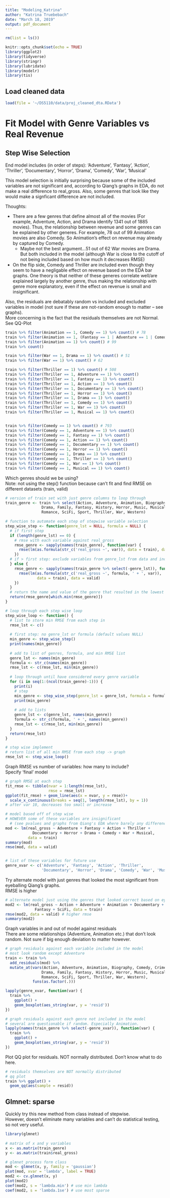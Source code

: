---
title: "Modeling_Katrina"
author: "Katrina Truebebach"
date: "March 18, 2019"
output: pdf_document
---

```{r}
rm(list = ls())
```

```{r setup, include=FALSE}
knitr::opts_chunk$set(echo = TRUE)
library(ggplot2)
library(tidyverse)
library(stringr)
library(lubridate)
library(modelr)
library(tis)
```

## Load cleaned data

```{r load}
load(file = '~/DS5110/data/proj_cleaned_dta.RData')
```

# Fit Model with Genre Variables vs Real Revenue

## Step Wise Selection
End model includes (in order of steps): 'Adventure', 'Fantasy', 'Action', 'Thriller', 'Documentary', 'Horror', 'Drama', 'Comedy', 'War', 'Musical'  
  
This model selection is initially surprising because some of the included variables are not significant and, according to Qiang's graphs in EDA, do not make a real difference to real_gross. Also, some genres that look like they would make a signficant difference are not included.
  
Thoughts:  
  
* There are a few genres that define almost all of the movies (For example, Adventure, Action, and Drama identify 1341 out of 1885 movies). Thus, the relationship between revenue and some genres can be explained by other generes. For example, 78 out of 99 Animation movies are also Comedy. So Animation's effect on revenue may already by captured by Comedy.
    * Maybe not the best argument...51 out of 62 War movies are Drama. But both included in the model (although War is close to the cutoff of not being included based on how much it decreases RMSE)
* On the flip side, Comedy and Thriller are included even though they seem to have a negligable effect on revenue based on the EDA bar graphs. One theory is that neither of these generes correlate well/are explained largely by another genre, thus making the relationship with genre more explanatory, even if the effect on revenue is small and insignificant.  
  
Also, the residuals are debatably random vs included and excluded variables in model (not sure if these are not-random enough to matter -- see graphs).  
More concerning is the fact that the residuals themselves are not Normal. See QQ-Plot

```{r exmaples, eval = F}
train %>% filter(Animation == 1, Comedy == 1) %>% count() # 78
train %>% filter(Animation == 1, (Fantasy == 1 | Adventure == 1 | Comedy == 1)) %>% count() # 99
train %>% filter(Animation == 1) %>% count() # 99
train %>% count()

train %>% filter(War == 1, Drama == 1) %>% count() # 51
train %>% filter(War == 1) %>% count() # 62

train %>% filter(Thriller == 1) %>% count() # 508
train %>% filter(Thriller == 1, Adventure == 1) %>% count()
train %>% filter(Thriller == 1, Fantasy == 1) %>% count()
train %>% filter(Thriller == 1, Action == 1) %>% count()
train %>% filter(Thriller == 1, Documentary == 1) %>% count()
train %>% filter(Thriller == 1, Horror == 1) %>% count()
train %>% filter(Thriller == 1, Drama == 1) %>% count()
train %>% filter(Thriller == 1, Comedy == 1) %>% count()
train %>% filter(Thriller == 1, War == 1) %>% count()
train %>% filter(Thriller == 1, Musical == 1) %>% count()


train %>% filter(Comedy == 1) %>% count() # 793
train %>% filter(Comedy == 1, Adventure == 1) %>% count()
train %>% filter(Comedy == 1, Fantasy == 1) %>% count()
train %>% filter(Comedy == 1, Action == 1) %>% count()
train %>% filter(Comedy == 1, Documentary == 1) %>% count()
train %>% filter(Comedy == 1, Horror == 1) %>% count()
train %>% filter(Comedy == 1, Drama == 1) %>% count()
train %>% filter(Comedy == 1, Thriller == 1) %>% count()
train %>% filter(Comedy == 1, War == 1) %>% count()
train %>% filter(Comedy == 1, Musical == 1) %>% count()

```

Which genres should we be using?  
Note: not using the step() function because can't fit and find RMSE on different datasets (train, valid)


```{r}
# version of train set with just genre columns to loop through 
train_genre <- train %>% select(Action, Adventure, Animation, Biography, Comedy, Crime, Documentary,
                Drama, Family, Fantasy, History, Horror, Music, Musical, Mystery,
                Romance, SciFi, Sport, Thriller, War, Western)

# function to automate each step of stepwise variable selection
step_wise_step <- function(genre_lst = NULL, formula = NULL) {
  # if first step
  if (length(genre_lst) == 0) {
    # rmse with each variable against real_gross
    rmse_genre <- sapply(names(train_genre), function(var) {
      rmse(lm(as.formula(str_c('real_gross ~', var)), data = train), data = valid)
    })
  # if > first step: exclude variables from genre_lst from data and include in model formula
  } else {
    rmse_genre <- sapply(names(train_genre %>% select(-genre_lst)), function(var) {
      rmse(lm(as.formula(str_c('real_gross ~', formula, ' + ', var)), 
              data = train), data = valid)
    })
  }
  # return the name and value of the genre that resulted in the lowest RMSE 
  return(rmse_genre[which.min(rmse_genre)])
}

# loop through each step wise loop
step_wise_loop <- function() {
  # list to store min RMSE from each step in 
  rmse_lst <- c()
  
  # first step: no genre_lst or formula (default values NULL)
  min_genre <- step_wise_step()
  print(names(min_genre))
  
  # add to list of genres, formula, and min RMSE list
  genre_lst <- names(min_genre)
  formula <- str_c(names(min_genre))
  rmse_lst <- c(rmse_lst, min(min_genre))
  
  # loop through until have considered every genre variable 
  for (i in seq(1:(ncol(train_genre)-1))) {
    print(i)
    # step
    min_genre <- step_wise_step(genre_lst = genre_lst, formula = formula)
    print(min_genre)
    
    # add to lists
    genre_lst <- c(genre_lst, names(min_genre))
    formula <- str_c(formula, ' + ', names(min_genre))
    rmse_lst <- c(rmse_lst, min(min_genre))
  }
  return(rmse_lst)
}

# step wise implement
# return list of all min RMSE from each step -> graph
rmse_lst <- step_wise_loop()
```

Graph RMSE vs number of variables: how many to include?  
Specify 'final' model  

```{r rmse_gr}
# graph RMSE at each step 
fit_rmse <- tibble(nvar = 1:length(rmse_lst), 
                   rmse = rmse_lst)
ggplot(fit_rmse) + geom_line(aes(x = nvar, y = rmse))+ 
  scale_x_continuous(breaks = seq(1, length(rmse_lst), by = 1))
# after var 10, decreases too small or increase 

# model based off of step wise 
# HOWEVER some of these variables are insignificant 
  # (see pvalues and graphs from Qiang's EDA where barely any difference in revenue from genre)
mod <- lm(real_gross ~ Adventure + Fantasy + Action + Thriller + 
            Documentary + Horror + Drama + Comedy + War + Musical, 
          data = train)
summary(mod)
rmse(mod, data = valid)


# list of these variables for future use
genre_xvar <- c('Adventure', 'Fantasy', 'Action', 'Thriller', 
                'Documentary', 'Horror', 'Drama', 'Comedy', 'War', 'Musical')
```

Try alternate model with just genres that looked the most significant from eyeballing Qiang's graphs.  
RMSE is higher
```{r sig_genre}
# alternate model just using the genres that looked correct based on eyeballing Qiang's graphs
mod2 <- lm(real_gross ~ Action + Adventure + Animation + Documentary + Family +
             Fantasy + SciFi, data = train)
rmse(mod2, data = valid) # higher rmse
summary(mod2)
```

Graph variables in and out of model against residuals    
There are some relationships (Adventure, Animation etc.) that don't look random. Not sure if big enough deviation to matter however. 

```{r }
# graph residuals against each variable included in the model
# most look random except Adventure
train <- train %>% 
  add_residuals(mod) %>%
  mutate_at(vars(Action, Adventure, Animation, Biography, Comedy, Crime, Documentary,
                Drama, Family, Fantasy, History, Horror, Music, Musical, Mystery,
                Romance, SciFi, Sport, Thriller, War, Western),
            funs(as.factor(.)))

lapply(genre_xvar, function(var) {
  train %>% 
    ggplot() + 
    geom_boxplot(aes_string(var, y = 'resid'))
})

# graph residuals against each genre not included in the model 
# several are questionable if random. Especially Animation.
lapply(names(train_genre %>% select(-genre_xvar)), function(var) {
  train %>% 
    ggplot() + 
    geom_boxplot(aes_string(var, y = 'resid'))
})
```

Plot QQ plot for residuals. NOT normally distributed. Don't know what to do here. 

```{r qq}
# residuals themselves are NOT normally distributed 
# qq plot 
train %>% ggplot() + 
  geom_qq(aes(sample = resid))

```


## Glmnet: sparse 
Quickly try this new method from class instead of stepwise.  
However, doesn't eliminate many variables and can't do statistical testing, so not very useful.

```{r sparse}
library(glmnet)
 
# matrix of x and y variables
x <- as.matrix(train_genre)
y <- as.matrix(train$real_gross)

# glmnet process form class 
mod <- glmnet(x, y, family = 'gaussian')
plot(mod, xvar = 'lambda', label = TRUE)
mod2 <- cv.glmnet(x, y)
plot(mod2)
coef(mod2, s = 'lambda.min') # use min lambda
coef(mod2, s = 'lambda.1se') # use most sparse
```
